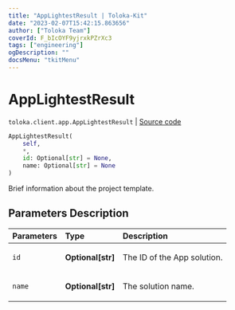 ```yaml
---
title: "AppLightestResult | Toloka-Kit"
date: "2023-02-07T15:42:15.863656"
author: ["Toloka Team"]
coverId: F_bIcOYF9yjrxkPZrXc3
tags: ["engineering"]
ogDescription: ""
docsMenu: "tkitMenu"
---
```


# AppLightestResult
`toloka.client.app.AppLightestResult` | [Source code](https://github.com/Toloka/toloka-kit/blob/v1.1.3/src/client/app/__init__.py#L34)

```python
AppLightestResult(
    self,
    *,
    id: Optional[str] = None,
    name: Optional[str] = None
)
```

Brief information about the project template.

## Parameters Description

| Parameters | Type | Description |
| :----------| :----| :-----------|
`id`|**Optional\[str\]**|<p>The ID of the App solution.</p>
`name`|**Optional\[str\]**|<p>The solution name.</p>